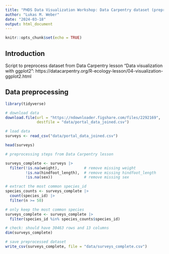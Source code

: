 ```yaml
---
title: "PHDS Data Visualization Workshop: Data Carpentry dataset (preprocessing)"
author: "Lukas M. Weber"
date: "2024-03-18"
output: html_document
---
```


```r
knitr::opts_chunk$set(echo = TRUE)
```


## Introduction

Script to preprocess dataset from Data Carpentry lesson "Data visualization with ggplot2": https://datacarpentry.org/R-ecology-lesson/04-visualization-ggplot2.html


## Data preprocessing

```r
library(tidyverse)
```

```r
# download data
download.file(url = "https://ndownloader.figshare.com/files/2292169", 
              destfile = "data/portal_data_joined.csv")
```

```r
# load data
surveys <- read_csv("data/portal_data_joined.csv")
```

```r
head(surveys)
```

```r
# preprocessing steps from Data Carpentry lesson

surveys_complete <- surveys |> 
  filter(!is.na(weight),           # remove missing weight
         !is.na(hindfoot_length),  # remove missing hindfoot_length
         !is.na(sex))              # remove missing sex

# extract the most common species_id
species_counts <- surveys_complete |> 
  count(species_id) |> 
  filter(n >= 50)

# only keep the most common species
surveys_complete <- surveys_complete |> 
  filter(species_id %in% species_counts$species_id)

# check: should have 30463 rows and 13 columns
dim(surveys_complete)
```

```r
# save preprocessed dataset
write_csv(surveys_complete, file = "data/surveys_complete.csv")
```
